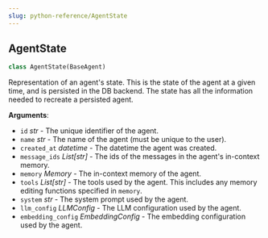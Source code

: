 ```yaml
---
slug: python-reference/AgentState
---
```


<a id="letta.schemas.agent.AgentState"></a>

## AgentState

```python
class AgentState(BaseAgent)
```

Representation of an agent's state. This is the state of the agent at a given time, and is persisted in the DB backend. The state has all the information needed to recreate a persisted agent.

**Arguments**:

- `id` _str_ - The unique identifier of the agent.
- `name` _str_ - The name of the agent (must be unique to the user).
- `created_at` _datetime_ - The datetime the agent was created.
- `message_ids` _List[str]_ - The ids of the messages in the agent's in-context memory.
- `memory` _Memory_ - The in-context memory of the agent.
- `tools` _List[str]_ - The tools used by the agent. This includes any memory editing functions specified in `memory`.
- `system` _str_ - The system prompt used by the agent.
- `llm_config` _LLMConfig_ - The LLM configuration used by the agent.
- `embedding_config` _EmbeddingConfig_ - The embedding configuration used by the agent.

